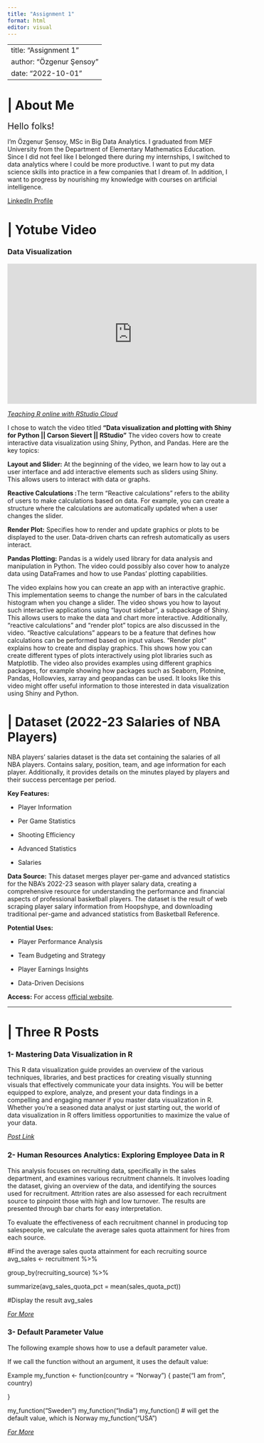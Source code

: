 ```yaml
---
title: "Assignment 1"
format: html
editor: visual
---
```


---
title: "Assignment 1"
author: "Özgenur Şensoy"
date: "2022-10-01"
---

# \| About Me

[Hello folks!]{style="font-size: 20px;"}

I'm Özgenur Şensoy, MSc in Big Data Analytics. I graduated from MEF University from the Department of Elementary Mathematics Education. Since I did not feel like I belonged there during my internships, I switched to data analytics where I could be more productive. I want to put my data science skills into practice in a few companies that I dream of. In addition, I want to progress by nourishing my knowledge with courses on artificial intelligence.

[LinkedIn Profile](https://www.linkedin.com/in/özgenurşensoy/)

# \| Yotube Video

### Data Visualization

<iframe width="560" height="315" src="https://www.youtube.com/embed/5zJC0AB-UK8?si=wTYh_CmeJ242Af2M" title="YouTube video player" frameborder="0" allow="accelerometer; autoplay; clipboard-write; encrypted-media; gyroscope; picture-in-picture; web-share" allowfullscreen>

</iframe>

</iframe>

[*Teaching R online with RStudio Cloud*](https://www.youtube.com/watch?v=5zJC0AB-UK8&list=PL9HYL-VRX0oTOK4cpbCbRk15K2roEgzVW&index=21)

I chose to watch the video titled **"Data visualization and plotting with Shiny for Python \|\| Carson Sievert \|\| RStudio"** The video covers how to create interactive data visualization using Shiny, Python, and Pandas. Here are the key topics:

**Layout and Slider:** At the beginning of the video, we learn how to lay out a user interface and add interactive elements such as sliders using Shiny. This allows users to interact with data or graphs.

**Reactive Calculations :**The term "Reactive calculations" refers to the ability of users to make calculations based on data. For example, you can create a structure where the calculations are automatically updated when a user changes the slider.

**Render Plot:** Specifies how to render and update graphics or plots to be displayed to the user. Data-driven charts can refresh automatically as users interact.

**Pandas Plotting:** Pandas is a widely used library for data analysis and manipulation in Python. The video could possibly also cover how to analyze data using DataFrames and how to use Pandas' plotting capabilities.

The video explains how you can create an app with an interactive graphic. This implementation seems to change the number of bars in the calculated histogram when you change a slider. The video shows you how to layout such interactive applications using "layout sidebar", a subpackage of Shiny. This allows users to make the data and chart more interactive. Additionally, "reactive calculations" and "render plot" topics are also discussed in the video. "Reactive calculations" appears to be a feature that defines how calculations can be performed based on input values. "Render plot" explains how to create and display graphics. This shows how you can create different types of plots interactively using plot libraries such as Matplotlib. The video also provides examples using different graphics packages, for example showing how packages such as Seaborn, Plotnine, Pandas, Hollowvies, xarray and geopandas can be used. It looks like this video might offer useful information to those interested in data visualization using Shiny and Python.

# \| Dataset (2022-23 Salaries of NBA Players)

NBA players' salaries dataset is the data set containing the salaries of all NBA players. Contains salary, position, team, and age information for each player. Additionally, it provides details on the minutes played by players and their success percentage per period.

**Key Features:**

-   Player Information

-   Per Game Statistics

-   Shooting Efficiency

-   Advanced Statistics

-   Salaries

**Data Source:** This dataset merges player per-game and advanced statistics for the NBA's 2022-23 season with player salary data, creating a comprehensive resource for understanding the performance and financial aspects of professional basketball players. The dataset is the result of web scraping player salary information from Hoopshype, and downloading traditional per-game and advanced statistics from Basketball Reference.

**Potential Uses:**

-   Player Performance Analysis

-   Team Budgeting and Strategy

-   Player Earnings Insights

-   Data-Driven Decisions

**Access:** For access [official website](https://www.kaggle.com/datasets/jamiewelsh2/nba-player-salaries-2022-23-season/data).

------------------------------------------------------------------------

# \| Three R Posts

### 1- Mastering Data Visualization in R

This R data visualization guide provides an overview of the various techniques, libraries, and best practices for creating visually stunning visuals that effectively communicate your data insights. You will be better equipped to explore, analyze, and present your data findings in a compelling and engaging manner if you master data visualization in R. Whether you're a seasoned data analyst or just starting out, the world of data visualization in R offers limitless opportunities to maximize the value of your data.

[*Post Link*](https://medium.com/@HalderNilimesh/mastering-data-visualization-in-r-a-comprehensive-guide-to-creating-stunning-visuals-and-f733564a8a41)

### 2- Human Resources Analytics: Exploring Employee Data in R

This analysis focuses on recruiting data, specifically in the sales department, and examines various recruitment channels. It involves loading the dataset, giving an overview of the data, and identifying the sources used for recruitment. Attrition rates are also assessed for each recruitment source to pinpoint those with high and low turnover. The results are presented through bar charts for easy interpretation.

To evaluate the effectiveness of each recruitment channel in producing top salespeople, we calculate the average sales quota attainment for hires from each source.

#Find the average sales quota attainment for each recruiting source avg_sales \<- recruitment %\>%

group_by(recruiting_source) %\>%

summarize(avg_sales_quota_pct = mean(sales_quota_pct))

#Display the result avg_sales

[*For More*](https://rpubs.com/alifrady/HR_analysis)

### 3- Default Parameter Value

The following example shows how to use a default parameter value.

If we call the function without an argument, it uses the default value:

Example my_function \<- function(country = "Norway") { paste("I am from", country)

}

my_function("Sweden") my_function("India") my_function() \# will get the default value, which is Norway my_function("USA")

[*For More*](https://www.w3schools.com/r/r_functions.asp)
